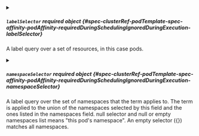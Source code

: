 


<details className="config-field" data-expandable="true">
<summary>

##### `labelSelector` <span className="config-field-required" data-required="false">required</span> <span className="config-field-type">object</span> <span className="config-field-default"></span> <span className="config-field-enum"></span> {#spec-clusterRef-podTemplate-spec-affinity-podAffinity-requiredDuringSchedulingIgnoredDuringExecution-labelSelector}

A label query over a set of resources, in this case pods.

</summary>

<PartialLabelSelectorreference />


</details>


<PartialNamespaces />


<PartialTopologyKey />



<details className="config-field" data-expandable="true">
<summary>

##### `namespaceSelector` <span className="config-field-required" data-required="false">required</span> <span className="config-field-type">object</span> <span className="config-field-default"></span> <span className="config-field-enum"></span> {#spec-clusterRef-podTemplate-spec-affinity-podAffinity-requiredDuringSchedulingIgnoredDuringExecution-namespaceSelector}

A label query over the set of namespaces that the term applies to.
The term is applied to the union of the namespaces selected by this field
and the ones listed in the namespaces field.
null selector and null or empty namespaces list means "this pod's namespace".
An empty selector ({}) matches all namespaces.

</summary>

<PartialNamespaceSelectorreference />


</details>
